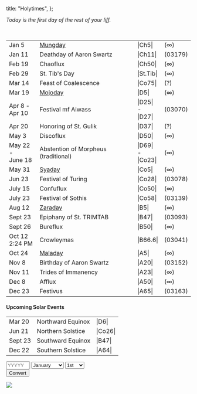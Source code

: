   title: "Holytimes",
};

_<span id="ddate">Today is the first day of the rest of your liff.</span>_

<br /><table width="100%">

<tr><td className="nowrap">Jan 5</td><td><a href="/read/beati#hongmeng">Mungday</a></td><td>|Ch5|</td><td>(∞)</td></tr>
<tr><td className="nowrap">Jan 11</td><td>Deathday of Aaron Swartz</td><td>|Ch11|</td><td>(03179)</td></tr>
<tr><td className="nowrap">Feb 19</td><td>Chaoflux</td><td>|Ch50|</td><td>(∞)</td></tr>
<tr><td className="nowrap">Feb 29</td><td>St. Tib's Day</td><td>|St.Tib|</td><td>(∞)</td></tr>
<tr><td className="nowrap">Mar 14</td><td>Feast of Coalescence</td><td>|Co75|</td><td>(?)</td></tr>
<tr><td className="nowrap">Mar 19</td><td><a href="/read/beati#vanvanmojo">Mojoday</a></td><td>|D5|</td><td>(∞)</td></tr>
<tr><td className="nowrap">Apr 8 -<br />Apr 10</td><td>Festival mf Aiwass</td><td>|D25| -<br />|D27|</td><td>(03070)</td></tr>
<tr><td className="nowrap">Apr 20</td><td>Honoring of St. Gulik</td><td>|D37|</td><td>(?)</td></tr>
<tr><td className="nowrap">May 3</td><td>Discoflux</td><td>|D50|</td><td>(∞)</td></tr>
<tr><td className="nowrap">May 22 -<br />June 18</td><td>Abstention of Morpheus (traditional)</td><td>|D69| -<br />|Co23|</td><td>(∞)</td></tr>
<tr><td className="nowrap">May 31</td><td><a href="/read/beati#srisyadasti">Syaday</a></td><td>|Co5|</td><td>(∞)</td></tr>
<tr><td className="nowrap">Jun 23</td><td>Festival of Turing</td><td>|Co28|</td><td>(03078)</td></tr>
<tr><td className="nowrap">July 15</td><td>Confuflux</td><td>|Co50|</td><td>(∞)</td></tr>
<tr><td className="nowrap">July 23</td><td>Festival of Sothis</td><td>|Co58|</td><td>(03139)</td></tr>
<tr><td className="nowrap">Aug 12</td><td><a href="/read/beati#zarathud">Zaraday</a></td><td>|B5|</td><td>(∞)</td></tr>
<tr><td className="nowrap">Sept 23</td><td>Epiphany of St. TRIMTAB</td><td>|B47|</td><td>(03093)</td></tr>
<tr><td className="nowrap">Sept 26</td><td>Bureflux</td><td>|B50|</td><td>(∞)</td></tr>
<tr><td className="nowrap">Oct 12<br />2:24 PM</td><td>Crowleymas</td><td>|B66.6|</td><td>(03041)</td></tr>
<tr><td className="nowrap">Oct 24</td><td><a href="/read/beati#mal-1">Maladay</a></td><td>|A5|</td><td>(∞)</td></tr>
<tr><td className="nowrap">Nov 8</td><td>Birthday of Aaron Swartz</td><td>|A20|</td><td>(03152)</td></tr>
<tr><td className="nowrap">Nov 11</td><td>Trides of Immanency</td><td>|A23|</td><td>(∞)</td></tr>
<tr><td className="nowrap">Dec 8</td><td>Afflux</td><td>|A50|</td><td>(∞)</td></tr>
<tr><td className="nowrap">Dec 23</td><td>Festivus</td><td>|A65|</td><td>(03163)</td></tr>
</table>

#### Upcoming Solar Events

<table width="100%">
  <tr>
    <td>Mar 20</td>
    <td>Northward Equinox</td>
    <td>|D6|</td>
  </tr>
  <tr>
    <td>Jun 21</td>
    <td>Northern Solstice</td>
    <td>|Co26|</td>
  </tr>
  <tr>
    <td>Sept 23</td>
    <td>Southward Equinox</td>
    <td>|B47|</td>
  </tr>
  <tr>
    <td>Dec 22</td>
    <td>Southern Solstice</td>
    <td>|A64|</td>
  </tr>
</table>

<div className="well">
  <form onsubmit="findDdate(this); return false;">
    <input
      type="text"
      maxlength="5"
      size="5"
      name="year"
      placeholder="YYYYY"
      id="dyear"
    ></input>
    <select name="month">
      <option value="0">January</option>
      <option value="1">February</option>
      <option value="2">March</option>
      <option value="3">April</option>
      <option value="4">May</option>
      <option value="5">June</option>
      <option value="6">July</option>
      <option value="7">August</option>
      <option value="8">September</option>
      <option value="9">October</option>
      <option value="10">November</option>
      <option value="11">December</option>
    </select>
    <select name="day">
      <option value="1">1st</option>
      <option value="2">2nd</option>
      <option value="3">3rd</option>
      <option value="4">4th</option>
      <option value="5">5th</option>
      <option value="6">6th</option>
      <option value="7">7th</option>
      <option value="8">8th</option>
      <option value="9">9th</option>
      <option value="10">10th</option>
      <option value="11">11th</option>
      <option value="12">12th</option>
      <option value="13">13th</option>
      <option value="14">14th</option>
      <option value="15">15th</option>
      <option value="16">16th</option>
      <option value="17">17th</option>
      <option value="18">18th</option>
      <option value="19">19th</option>
      <option value="20">20th</option>
      <option value="21">21st</option>
      <option value="22">22nd</option>
      <option value="23">23rd</option>
      <option value="24">24th</option>
      <option value="25">25th</option>
      <option value="26">26th</option>
      <option value="27">27th</option>
      <option value="28">28th</option>
      <option value="29">29th</option>
      <option value="30">30th</option>
      <option value="31">31st</option>
    </select>
    <br />
    <input type="submit" value="Convert"></input>
    <br />
    <div className="results"></div>
  </form>
</div>

<img
  src="/image/time.jpg"
  data-link="https://secure.flickr.com/photos/5tein/1100742634/"
  data-source="Mr_Stein - Flickr"
  className="flush"
  data-license="https://creativecommons.org/licenses/by-nc-sa/2.0/"
/>
